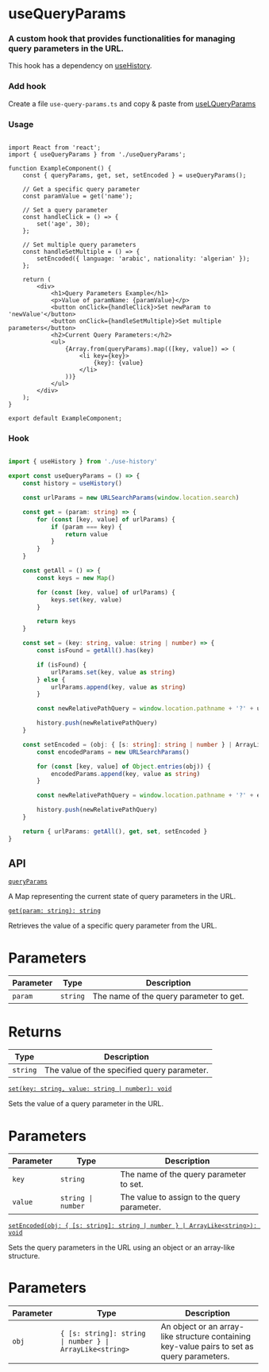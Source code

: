 

# useQueryParams

<h3 className="mt-4 text-xl font-normal text-gray-400">A custom hook that provides functionalities for managing query parameters in the URL.</h3>

<Callout type="warning">This hook has a dependency on [useHistory](/hooks/use-history).</Callout>

### Add hook
 
Create a file `use-query-params.ts` and copy & paste from [useLQueryParams](/hooks/use-query-params#hook)

### Usage

```tsx {3,6} copy

import React from 'react';
import { useQueryParams } from './useQueryParams';

function ExampleComponent() {
    const { queryParams, get, set, setEncoded } = useQueryParams();

    // Get a specific query parameter
    const paramValue = get('name');

    // Set a query parameter
    const handleClick = () => {
        set('age', 30);
    };

    // Set multiple query parameters
    const handleSetMultiple = () => {
        setEncoded({ language: 'arabic', nationality: 'algerian' });
    };

    return (
        <div>
            <h1>Query Parameters Example</h1>
            <p>Value of paramName: {paramValue}</p>
            <button onClick={handleClick}>Set newParam to 'newValue'</button>
            <button onClick={handleSetMultiple}>Set multiple parameters</button>
            <h2>Current Query Parameters:</h2>
            <ul>
                {Array.from(queryParams).map(([key, value]) => (
                    <li key={key}>
                        {key}: {value}
                    </li>
                ))}
            </ul>
        </div>
    );
}

export default ExampleComponent;

```

### Hook

```ts copy

import { useHistory } from './use-history'

export const useQueryParams = () => {
    const history = useHistory()

    const urlParams = new URLSearchParams(window.location.search)

    const get = (param: string) => {
        for (const [key, value] of urlParams) {
            if (param === key) {
                return value
            }
        }
    }

    const getAll = () => {
        const keys = new Map()

        for (const [key, value] of urlParams) {
            keys.set(key, value)
        }

        return keys
    }

    const set = (key: string, value: string | number) => {
        const isFound = getAll().has(key)

        if (isFound) {
            urlParams.set(key, value as string)
        } else {
            urlParams.append(key, value as string)
        }

        const newRelativePathQuery = window.location.pathname + '?' + urlParams.toString()

        history.push(newRelativePathQuery)
    }

    const setEncoded = (obj: { [s: string]: string | number } | ArrayLike<string>) => {
        const encodedParams = new URLSearchParams()

        for (const [key, value] of Object.entries(obj)) {
            encodedParams.append(key, value as string)
        }

        const newRelativePathQuery = window.location.pathname + '?' + encodedParams.toString()

        history.push(newRelativePathQuery)
    }

    return { urlParams: getAll(), get, set, setEncoded }
}


```


## API


[`queryParams`](/hooks/use-query-params#hook)

A Map representing the current state of query parameters in the URL.

[`get(param: string): string`](/hooks/use-query-params#hook)

Retrieves the value of a specific query parameter from the URL.

 <h1 className='text-xl font-medium mt-6'>Parameters</h1>

| Parameter | Type     | Description                              |
|-----------|----------|------------------------------------------|
| `param`   | `string` | The name of the query parameter to get. |

 <h1 className='text-xl font-medium mt-6'>Returns</h1>

| Type     | Description                              |
|----------|------------------------------------------|
| `string` | The value of the specified query parameter. |

[`set(key: string, value: string | number): void`](/hooks/use-query-params#hook)

Sets the value of a query parameter in the URL.

 <h1 className='text-xl font-medium mt-6'>Parameters</h1>

| Parameter | Type             | Description                                    |
|-----------|------------------|------------------------------------------------|
| `key`     | `string`         | The name of the query parameter to set.       |
| `value`   | `string \| number` | The value to assign to the query parameter.   |

[`setEncoded(obj: { [s: string]: string | number } | ArrayLike<string>): void`](/hooks/use-query-params#hook)

Sets the query parameters in the URL using an object or an array-like structure.

 <h1 className='text-xl font-medium mt-6'>Parameters</h1>

| Parameter | Type                                    | Description                                   |
|-----------|-----------------------------------------|-----------------------------------------------|
| `obj`     | `{ [s: string]: string \| number } \| ArrayLike<string>` | An object or an array-like structure containing key-value pairs to set as query parameters. |

